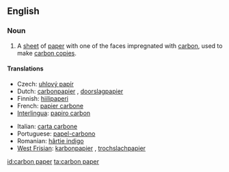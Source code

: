 ==English==

===Noun===
{{en-noun|sg=[[carbon]] [[paper]]}}

# A [[sheet]] of [[paper]] with one of the faces impregnated with [[carbon]], used to make [[carbon copy|carbon copies]].

====Translations====
{{trans-top|sheet of paper used to make carbon copies}}
* Czech: [[uhlový papír]]  {{m}}
* Dutch: [[carbonpapier]] {{n}}, [[doorslagpapier]] {{n}}
* Finnish: [[hiilipaperi]]
* French: [[papier carbone]] {{m}}
* [[Interlingua]]: [[papiro carbon]]
{{trans-mid}}
* Italian: [[carta carbone]]  {{f}}
* Portuguese: [[papel-carbono]] {{m}}
* Romanian: [[hârtie indigo]] {{f}}
* [[West Frisian]]: [[karbonpapier]] {{n}}, [[trochslachpapier]] {{n}}
{{trans-bottom}}

[[id:carbon paper]]
[[ta:carbon paper]]